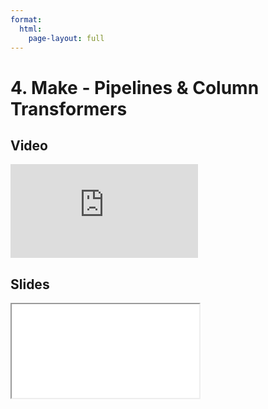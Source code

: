 ```yaml
---
format:
  html:
    page-layout: full
---
```


# 4. Make - Pipelines & Column Transformers

::: {.panel-tabset .nav-pills}

## Video

<iframe
    class="video"
    src="https://www.youtube.com/embed/lEcJULloczk?start=1699&end=2515&rel=0" 
    title="Module 6 Video - Make - Pipelines Column Transformers"
    frameborder="0"
    allow="accelerometer; autoplay; clipboard-write; encrypted-media; gyroscope; picture-in-picture"
    allowfullscreen
></iframe>

## Slides

<iframe
    class="slide-deck"
    src="slides/module6_14.html"
></iframe>

:::
